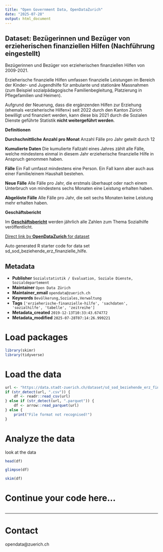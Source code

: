 ```yaml
---
title: "Open Government Data, OpenDataZurich"
date: "2025-07-28"
output: html_document
---
```


## Dataset: Bezügerinnen und Bezüger von erzieherischen finanziellen Hilfen (Nachführung eingestellt)

Bezügerinnen und Bezüger von erzieherischen finanziellen Hilfen von 2009-2021. 

Erzieherische finanzielle Hilfen umfassen finanzielle Leistungen im Bereich der Kinder- und Jugendhilfe für ambulante und stationäre Massnahmen (zum Beispiel sozialpädagogische Familienbegleitung, Platzierung in Pflegefamilien und Heimen).

Aufgrund der Neuerung, dass die ergänzenden Hilfen zur Erziehung (ehemals «erzieherische Hilfen») seit 2022 durch den Kanton Zürich bewilligt und finanziert werden, kann diese bis 2021 durch die Sozialen Dienste geführte Statistik **nicht weitergeführt werden**.



**Definitionen**


**Durchschnittliche Anzahl pro Monat**
Anzahl Fälle pro Jahr geteilt durch 12

**Kumulierte Daten**
Die kumulierte Fallzahl eines Jahres zählt alle Fälle, welche mindestens einmal in diesem Jahr erzieherische finanzielle Hilfe in Anspruch genommen haben.

**Fälle**
Ein Fall umfasst mindestens eine Person. Ein Fall kann aber auch aus einer Familie/einem Haushalt bestehen.

**Neue Fälle**
Alle Fälle pro Jahr, die erstmals überhaupt oder nach einem Unterbruch von mindestens sechs Monaten eine Leistung erhalten haben.

**Abgelöste Fälle**
Alle Fälle pro Jahr, die seit sechs Monaten keine Leistung mehr erhalten haben.


[]()

**Geschäftsbericht**


Im [**Geschäftsbericht**](https://www.stadt-zuerich.ch/geschaeftsbericht) werden jährlich alle Zahlen zum Thema Sozialhilfe veröffentlicht.


[]()



[Direct link by **OpenDataZurich** for dataset](https://data.stadt-zuerich.ch/dataset/sd_sod_beziehende_erz_finanzielle_hilfe)

Auto generated R starter code for data set sd_sod_beziehende_erz_finanzielle_hilfe.

## Metadata

- **Publisher** `Sozialstatistik / Evaluation, Soziale Dienste, Sozialdepartement`
- **Maintainer** `Open Data Zürich`
- **Maintainer_email** `opendata@zuerich.ch`
- **Keywords** `Bevölk­erung,Soziales,Ver­walt­ung`
- **Tags** `['erzieherische-finanzielle-hilfe', 'sachdaten', 'sozialhilfe', 'tabelle', 'zeitreihe']`
- **Metadata_created** `2019-12-13T10:33:43.674772`
- **Metadata_modified** `2025-07-28T07:14:26.999221`


# Load packages

```r
library(skimr)
library(tidyverse)
```

# Load the data

```r
url <- "https://data.stadt-zuerich.ch/dataset/sd_sod_beziehende_erz_finanzielle_hilfe/download/sd_sod_beziehende_erz_finanzielle_hilfe.csv"
if (str_detect(url, ".csv")) {
    df <- readr::read_csv(url)
} else if (str_detect(url, ".parquet")) {
    df <- arrow::read_parquet(url)
} else {
    print("File format not recognised!")
}
```

# Analyze the data

look at the data
```r
head(df)
```

```r
glimpse(df)
```

```r
skim(df)
```

# Continue your code here...

```r

```

------------------------------------------------------------------------

# Contact

opendata@zuerich.ch
